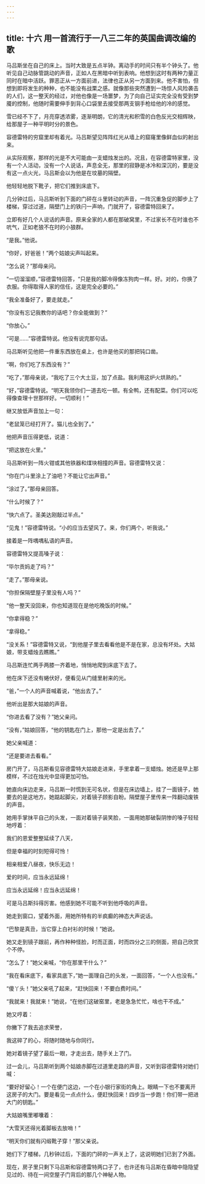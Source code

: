 ```yaml
---
---
---
```

title: 十六 用一首流行于一八三二年的英国曲调改编的歌
---




马吕斯坐在自己的床上。当时大致是五点半钟。离动手的时间只有半个钟头了。他听见自己动脉管跳动的声音，正如人在黑暗中听到表响。他想到这时有两种力量正同时在暗中活跃。罪恶正从一方面前进，法律也正从另一方面到来。他不害怕，但想到即将发生的种种，也不能没有战栗之感。就像那些突然遭到一场惊人风险袭击的人们，这一整天的经过，对他也像是一场噩梦，为了向自己证实完全没有受到梦魇的控制，他随时需要伸手到背心口袋里去接受那两支钢手枪给他的冷的感觉。

雪已经不下了，月亮穿透浓雾，逐渐明朗，它的清光和积雪的白色反光交相辉映，给那屋子一种平明时分的景色。

容德雷特的穷窟里却有着光。马吕斯望见阵阵红光从墙上的窟窿里像鲜血似的射出来。

从实际观察，那样的光是不大可能由一支蜡烛发出的。况且，在容德雷特家里，没有一个人活动，没有一个人说话，声息全无，那里的寂静是冰冷和深沉的，要是没有这一点火光，马吕斯会以为他是在坟墓的隔壁。

他轻轻地脱下靴子，把它们推到床底下。

几分钟过后，马吕斯听到下面的门砰在斗里转动的声音，一阵沉重急促的脚步上了楼梯，穿过过道，隔壁门上的铁闩一声响，门就开了，容德雷特回来了。

立即有好几个人说话的声音。原来全家的人都在那破窝里，不过家长不在时谁也不吭气，正如老狼不在时的小狼群。

“是我。”他说。

“你好，好爸爸！”两个姑娘尖声叫起来。

“怎么说？”那母亲问。

“一切溜溜顺，”容德雷特回答，“只是我的脚冷得像冻狗肉一样。好。对的，你换了衣服。你得取得人家的信任，这是完全必要的。”

“我全准备好了，要走就走。”

“你没有忘记我教你的话吧？你全能做到？”

“你放心。”

“可是……”容德雷特说。他没有说完那句话。

马吕斯听见他把一件重东西放在桌上，也许是他买的那把钝口凿。

“啊，你们吃了东西没有？”

“吃了，”那母亲说，“我吃了三个大土豆，加了点盐。我利用这炉火烘熟的。”

“好，”容德雷特说。“明天我领你们一道去吃一顿。有全鸭，还有配菜。你们可以吃得像查理十世那样好。一切顺利！”

继又放低声音加上一句：

“老鼠笼已经打开了。猫儿也全到了。”

他把声音压得更低，说道：

“把这放在火里。”

马吕斯听到一阵火钳或其他铁器和煤块相撞的声音。容德雷特又说：

“你在门斗里涂上了油吧？不能让它出声音。”

“涂过了。”那母亲回答。

“什么时候了？”

“快六点了。圣美达刚敲过半点。”

“见鬼！”容德雷特说。“小的应当去望风了。来，你们两个，听我说。”

接着是一阵喁喁私语的声音。

容德雷特又提高嗓子说：

“毕尔贡妈走了吗？”

“走了。”那母亲说。

“你担保隔壁屋子里没有人吗？”

“他一整天没回来，你也知道现在是他吃晚饭的时候。”

“你拿得稳？”

“拿得稳。”

“没关系！”容德雷特又说，“到他屋子里去看看他是不是在家，总没有坏处。大姑娘，带支蜡烛去瞧瞧。”

马吕斯连忙两手两膝一齐着地，悄悄地爬到床底下去了。

他在床下还没有蜷伏好，便看见从门缝里射来的光。

“爸，”一个人的声音喊着说，“他出去了。”

他听出是那大姑娘的声音。

“你进去看了没有？”她父亲问。

“没有，”姑娘回答，“他的钥匙在门上，那他一定是出去了。”

她父亲喊道：

“还是要进去看看。”

房门开了，马吕斯看见容德雷特大姑娘走进来，手里拿着一支蜡烛。她还是早上那模样，不过在烛光中显得更加可怕。

她直向床边走来，马吕斯一时慌到无可名状，但是在床边墙上，挂了一面镜子，她要去的是这地方。她踮起脚尖，对着镜子顾影自盼。隔壁屋子里传来一阵翻动废铁的声音。

她用手掌抹平自己的头发，一面对着镜子装笑脸，一面用她那破裂阴惨的嗓子轻轻地哼着：

我们的恩爱整整延续了八天，

但是幸福的时刻短得可怜！

相亲相爱八昼夜，快乐无边！

爱的时间，应当永远延绵！

应当永远延绵！应当永远延绵！

可是马吕斯抖得厉害。他感到她不可能不听到他呼吸的声音。

她走到窗口，望着外面，用她所特有的半疯癫的神态大声说话。

“巴黎是真丑，当它穿上白衬衫的时候！”她说。

她又走到镜子跟前，再作种种怪脸，时而正面，时而四分之三的侧面，把自己欣赏个不停。

“怎么了！”她父亲喊，“你在那里干什么？”

“我在看床底下，看家具底下，”她一面理自己的头发，一面回答，“一个人也没有。”

“傻丫头！”她父亲吼了起来，“赶快回来！不要白费时间。”

“我就来！我就来！”她说，“在他们这破窑里，老是急急忙忙，啥也干不成。”

她又哼着：

你撇下了我去追求荣誉，

我这碎了的心，将随时随地与你同行。

她对着镜子望了最后一眼，才走出去，随手关上了门。

过一会儿，马吕斯听到两个姑娘赤脚在过道里走路的声音，又听到容德雷特对她们喊：

“要好好留心！一个在便门这边，一个在小银行家街的角上。眼睛一下也不要离开这房子的大门。要是看见一点点什么，便赶快回来！四步当一步跑！你们带一把进大门的钥匙。”

大姑娘嘴里嘟囔着：

“大雪天还得光着脚板去放哨！”

“明天你们就有闪缎靴子穿！”那父亲说。

她们下了楼梯，几秒钟过后，下面的门砰的一声关上了，这说明她们已到了外面。

现在，房子里只剩下马吕斯和容德雷特两口子了，也许还有马吕斯在昏暗中隐隐望见过的、待在一间空屋子门背后的那几个神秘人物。